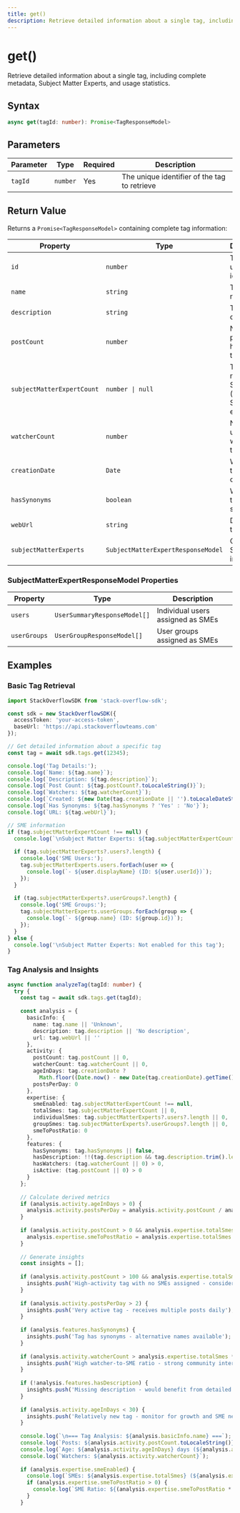 ```yaml
---
title: get()
description: Retrieve detailed information about a single tag, including complete metadata, Subject Matter Experts, and usage statistics.
---
```


# get()

Retrieve detailed information about a single tag, including complete metadata, Subject Matter Experts, and usage statistics.

## Syntax

```typescript
async get(tagId: number): Promise<TagResponseModel>
```

## Parameters

| Parameter | Type | Required | Description |
|-----------|------|----------|-------------|
| `tagId` | `number` | Yes | The unique identifier of the tag to retrieve |

## Return Value

Returns a `Promise<TagResponseModel>` containing complete tag information:

| Property | Type | Description |
|----------|------|-------------|
| `id` | `number` | The tag's unique identifier |
| `name` | `string` | The tag's name |
| `description` | `string` | The tag's description |
| `postCount` | `number` | Number of posts that have this tag |
| `subjectMatterExpertCount` | `number \| null` | Total number of SME users (null if SMEs not enabled) |
| `watcherCount` | `number` | Number of users watching this tag |
| `creationDate` | `Date` | When the tag was created |
| `hasSynonyms` | `boolean` | Whether the tag has synonym(s) |
| `webUrl` | `string` | Direct URL to the tag |
| `subjectMatterExperts` | `SubjectMatterExpertResponseModel` | Complete SME information |

### SubjectMatterExpertResponseModel Properties

| Property | Type | Description |
|----------|------|-------------|
| `users` | `UserSummaryResponseModel[]` | Individual users assigned as SMEs |
| `userGroups` | `UserGroupResponseModel[]` | User groups assigned as SMEs |

## Examples

### Basic Tag Retrieval

```typescript
import StackOverflowSDK from 'stack-overflow-sdk';

const sdk = new StackOverflowSDK({
  accessToken: 'your-access-token',
  baseUrl: 'https://api.stackoverflowteams.com'
});

// Get detailed information about a specific tag
const tag = await sdk.tags.get(12345);

console.log('Tag Details:');
console.log(`Name: ${tag.name}`);
console.log(`Description: ${tag.description}`);
console.log(`Post Count: ${tag.postCount?.toLocaleString()}`);
console.log(`Watchers: ${tag.watcherCount}`);
console.log(`Created: ${new Date(tag.creationDate || '').toLocaleDateString()}`);
console.log(`Has Synonyms: ${tag.hasSynonyms ? 'Yes' : 'No'}`);
console.log(`URL: ${tag.webUrl}`);

// SME information
if (tag.subjectMatterExpertCount !== null) {
  console.log(`\nSubject Matter Experts: ${tag.subjectMatterExpertCount}`);
  
  if (tag.subjectMatterExperts?.users?.length) {
    console.log('SME Users:');
    tag.subjectMatterExperts.users.forEach(user => {
      console.log(`- ${user.displayName} (ID: ${user.userId})`);
    });
  }
  
  if (tag.subjectMatterExperts?.userGroups?.length) {
    console.log('SME Groups:');
    tag.subjectMatterExperts.userGroups.forEach(group => {
      console.log(`- ${group.name} (ID: ${group.id})`);
    });
  }
} else {
  console.log('\nSubject Matter Experts: Not enabled for this tag');
}
```

### Tag Analysis and Insights

```typescript
async function analyzeTag(tagId: number) {
  try {
    const tag = await sdk.tags.get(tagId);
    
    const analysis = {
      basicInfo: {
        name: tag.name || 'Unknown',
        description: tag.description || 'No description',
        url: tag.webUrl || ''
      },
      activity: {
        postCount: tag.postCount || 0,
        watcherCount: tag.watcherCount || 0,
        ageInDays: tag.creationDate ? 
          Math.floor((Date.now() - new Date(tag.creationDate).getTime()) / (1000 * 60 * 60 * 24)) : 0,
        postsPerDay: 0
      },
      expertise: {
        smeEnabled: tag.subjectMatterExpertCount !== null,
        totalSmes: tag.subjectMatterExpertCount || 0,
        individualSmes: tag.subjectMatterExperts?.users?.length || 0,
        groupSmes: tag.subjectMatterExperts?.userGroups?.length || 0,
        smeToPostRatio: 0
      },
      features: {
        hasSynonyms: tag.hasSynonyms || false,
        hasDescription: !!(tag.description && tag.description.trim().length > 0),
        hasWatchers: (tag.watcherCount || 0) > 0,
        isActive: (tag.postCount || 0) > 0
      }
    };
    
    // Calculate derived metrics
    if (analysis.activity.ageInDays > 0) {
      analysis.activity.postsPerDay = analysis.activity.postCount / analysis.activity.ageInDays;
    }
    
    if (analysis.activity.postCount > 0 && analysis.expertise.totalSmes > 0) {
      analysis.expertise.smeToPostRatio = analysis.expertise.totalSmes / analysis.activity.postCount;
    }
    
    // Generate insights
    const insights = [];
    
    if (analysis.activity.postCount > 100 && analysis.expertise.totalSmes === 0) {
      insights.push('High-activity tag with no SMEs assigned - consider adding subject matter experts');
    }
    
    if (analysis.activity.postsPerDay > 2) {
      insights.push('Very active tag - receives multiple posts daily');
    }
    
    if (analysis.features.hasSynonyms) {
      insights.push('Tag has synonyms - alternative names available');
    }
    
    if (analysis.activity.watcherCount > analysis.expertise.totalSmes * 5) {
      insights.push('High watcher-to-SME ratio - strong community interest');
    }
    
    if (!analysis.features.hasDescription) {
      insights.push('Missing description - would benefit from detailed explanation');
    }
    
    if (analysis.activity.ageInDays < 30) {
      insights.push('Relatively new tag - monitor for growth and SME needs');
    }
    
    console.log(`\n=== Tag Analysis: ${analysis.basicInfo.name} ===`);
    console.log(`Posts: ${analysis.activity.postCount.toLocaleString()}`);
    console.log(`Age: ${analysis.activity.ageInDays} days (${analysis.activity.postsPerDay.toFixed(2)} posts/day)`);
    console.log(`Watchers: ${analysis.activity.watcherCount}`);
    
    if (analysis.expertise.smeEnabled) {
      console.log(`SMEs: ${analysis.expertise.totalSmes} (${analysis.expertise.individualSmes} users, ${analysis.expertise.groupSmes} groups)`);
      if (analysis.expertise.smeToPostRatio > 0) {
        console.log(`SME Ratio: ${(analysis.expertise.smeToPostRatio * 1000).toFixed(2)} SMEs per 1000 posts`);
      }
    }